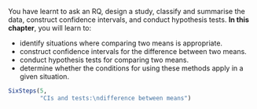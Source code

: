 ::: {.objectivesBox .objectives data-latex="{iconmonstr-target-4-240.png}"}
You have learnt to ask an RQ, design a study, classify and summarise the data, construct confidence intervals, and conduct hypothesis tests.
**In this chapter**, you will learn to:

* identify situations where comparing two means is appropriate.
* construct confidence intervals for the difference between two means.
* conduct hypothesis tests for comparing two means.
* determine whether the conditions for using these methods apply in a given situation.
:::

```r
SixSteps(5, 
         "CIs and tests:\ndifference between means")
```

